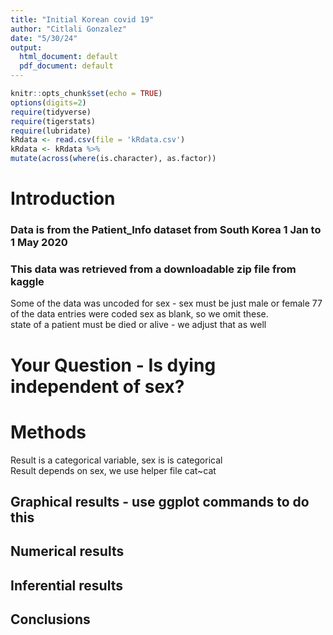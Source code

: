 ```yaml
---
title: "Initial Korean covid 19"
author: "Citlali Gonzalez"
date: "5/30/24"
output:
  html_document: default
  pdf_document: default
---
```


```r
knitr::opts_chunk$set(echo = TRUE)
options(digits=2)
require(tidyverse)
require(tigerstats)
require(lubridate)
kRdata <- read.csv(file = 'kRdata.csv')
kRdata <- kRdata %>%
mutate(across(where(is.character), as.factor))

```

# Introduction



### Data is from the Patient_Info dataset from South Korea 1 Jan to 1 May 2020   
### This data was retrieved from a downloadable zip file from kaggle   

Some of the data was uncoded for sex - sex must be just male or female
77 of the data entries were coded sex  as blank, so we omit these.  
state of a patient must be died or alive - we adjust that as well     
  
# Your Question - Is dying independent of sex?


# Methods

Result is a categorical variable, sex is is categorical  
Result depends on sex, we use helper file cat~cat  




## Graphical results - use ggplot commands to do this  



  





  
## Numerical results


## Inferential results 




## Conclusions

